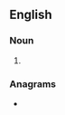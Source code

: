 ==English==

===Noun===
{{head|en|noun form}}

# {{plural of|en|limey}}

===Anagrams===
* {{anagrams|en|a=eilmsy|Smiley|Smylie|milsey|smiley}}
